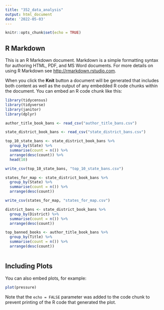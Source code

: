 ```yaml
---
title: "352_data_analysis"
output: html_document
date: '2022-05-03'
---
```


```r
knitr::opts_chunk$set(echo = TRUE)
```

## R Markdown

This is an R Markdown document. Markdown is a simple formatting syntax for authoring HTML, PDF, and MS Word documents. For more details on using R Markdown see <http://rmarkdown.rstudio.com>.

When you click the **Knit** button a document will be generated that includes both content as well as the output of any embedded R code chunks within the document. You can embed an R code chunk like this:

```r


library(tidycensus)
library(tidyverse)
library(janitor)
library(dplyr)

author_title_book_bans <- read_csv("author_title_bans.csv")

state_district_book_bans <- read_csv("state_district_bans.csv")

top_10_state_bans <- state_district_book_bans %>%
  group_by(State) %>%
  summarise(count = n()) %>%
  arrange(desc(count)) %>%
  head(10)

write_csv(top_10_state_bans, "top_10_state_bans.csv")

states_for_map <- state_district_book_bans %>%
  group_by(State) %>%
  summarise(count = n()) %>%
  arrange(desc(count))

write_csv(states_for_map, "states_for_map.csv")

district_bans <- state_district_book_bans %>%
  group_by(District) %>%
  summarise(count = n()) %>%
  arrange(desc(count))

top_banned_books <- author_title_book_bans %>%
  group_by(Title) %>%
  summarise(count = n()) %>%
  arrange(desc(count))



```

## Including Plots

You can also embed plots, for example:

```r
plot(pressure)
```

Note that the `echo = FALSE` parameter was added to the code chunk to prevent printing of the R code that generated the plot.
